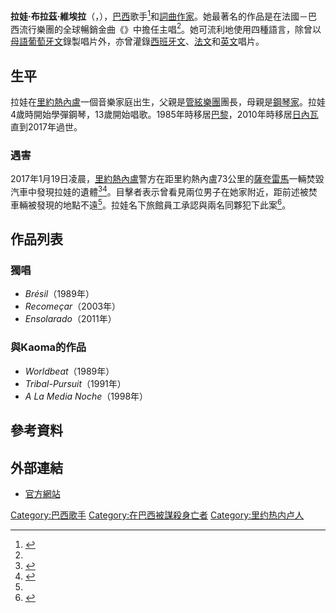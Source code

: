 {{Infobox musical artist
|name = 拉娃·布拉茲<br>Loalwa Braz
|image = 
|caption = 
|background = 女歌手
|birth_name = 
|alias = 
|birth_date = {{Birth date|1953|6|3|}}<br/>[[巴西|巴西]][[里約熱內盧|里約熱內盧]]
|death_date = {{Death date and age|2017|1|19|1953|6|3|mf=y}}<br/>[[巴西|巴西]][[薩夸雷馬|薩夸雷馬]]
|origin ={{BRA}}
|genre = 
|occupation = [[歌手|歌手]] 
|years_active = 
| label               =
| associated_acts     = {{link-en|Kaoma|Kaoma}} 
|website = [https://web.archive.org/web/20110606103553/http://www.loalwabraz.com/ 官方網站]
}}

'''拉娃·布拉茲·維埃拉'''（{{lang-pt|Loalwa Braz Vieira}}，{{bd|1953年|6月3日|2017年|1月19日|catIdx=Braz,Loalwa}}），[[巴西|巴西]]歌手<ref name="cespedes">{{cite journal | last1 = Céspedes | first1 = Gilka Wara | year = 1993 | title = "Huayño," "Saya," and "Chuntunqui": Bolivian Identity in the Music of "Los Kjarkas" | journal = Latin American Music Review: Revista de Música Latinoamericana | volume = 14 | pages = 52-101 | jstor = 780009}}</ref>和[[詞曲作家|詞曲作家]]。她最著名的作品是在法國－巴西流行樂團{{link-en|Kaoma|Kaoma}}的全球暢銷金曲《{{link-en|黏巴達 (歌曲)|Lambada (song)|黏巴達}}》中擔任主唱<ref name="cespedes"/>。她可流利地使用四種語言，除曾以[[母語|母語]][[葡萄牙文|葡萄牙文]]錄製唱片外，亦曾灌錄[[西班牙文|西班牙文]]、[[法文|法文]]和[[英文|英文]]唱片。

== 生平 ==
拉娃在[[里約熱內盧|里約熱內盧]]一個音樂家庭出生，父親是[[管絃樂團|管絃樂團]]團長，母親是[[鋼琴家|鋼琴家]]。拉娃4歲時開始學彈鋼琴，13歲開始唱歌。1985年時移居[[巴黎|巴黎]]，2010年時移居[[日內瓦|日內瓦]]直到2017年過世。

=== 遇害 ===
2017年1月19日凌晨，[[里約熱內盧|里約熱內盧]]警方在距里約熱內盧73公里的[[薩夸雷馬|薩夸雷馬]]一輛焚毀汽車中發現拉娃的遺體<ref name = "death">{{cite web | url = http://g1.globo.com/rj/regiao-dos-lagos/noticia/2017/01/corpo-de-loalwa-braz-do-kaoma-e-encontrado-em-carro-incendiado.html | title = Loalwa Braz, do Kaoma, é achada morta em carro incendiado, diz polícia | website = Gl.globo.com | accessdate = 2017-01-19 | archive-date = 2017-01-19 | archive-url = https://web.archive.org/web/20170119154226/http://g1.globo.com/rj/regiao-dos-lagos/noticia/2017/01/corpo-de-loalwa-braz-do-kaoma-e-encontrado-em-carro-incendiado.html | dead-url = no }}</ref><ref>{{cite news | title = Lambada singer Loalwa Braz found dead in Brazil | publisher = [[BBC|BBC]] | url = http://www.bbc.com/news/world-latin-america-38681413 | date = 2017-01-19 | accessdate = 2017-01-19 | language = en | archive-date = 2017-01-21 | archive-url = https://web.archive.org/web/20170121021438/http://www.bbc.com/news/world-latin-america-38681413 | dead-url = no }}</ref>。目擊者表示曾看見兩位男子在她家附近，距前述被焚車輛被發現的地點不遠<ref name = "death"/>。拉娃名下旅館員工承認與兩名同夥犯下此案<ref>{{cite news | title = 《黏巴達》女主唱遭焚屍殺害 名下旅館23歲員工認罪 | publisher = [[自由時報|自由時報]] | url = http://ent.ltn.com.tw/news/breakingnews/1954012 | date = 2017-01-20 | accessdate = 2017-01-22 | language = zh-tw | archive-date = 2017-01-21 | archive-url = https://web.archive.org/web/20170121121108/http://ent.ltn.com.tw/news/breakingnews/1954012 | dead-url = yes }}</ref>。

== 作品列表 ==
=== 獨唱 ===
* ''Brésil''（1989年）
* ''Recomeçar''（2003年）
* ''Ensolarado''（2011年）

=== 與Kaoma的作品 ===
* ''Worldbeat''（1989年）
* ''Tribal-Pursuit''（1991年）
* ''A La Media Noche''（1998年）

== 參考資料 ==
{{reflist}}

== 外部連結 ==
*[https://web.archive.org/web/20110606103553/http://www.loalwabraz.com/ 官方網站]

{{Authority control}}
{{DEFAULTSORT:Braz, Loalwa}}
[[Category:巴西歌手|Category:巴西歌手]]
[[Category:在巴西被謀殺身亡者|Category:在巴西被謀殺身亡者]]
[[Category:里约热内卢人|Category:里约热内卢人]]